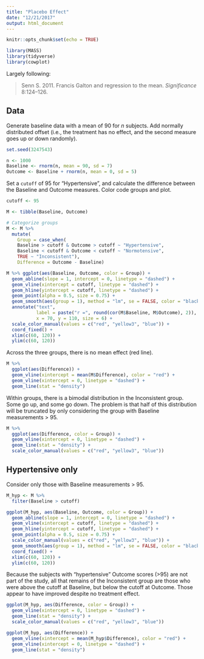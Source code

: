 ```yaml
---
title: "Placebo Effect"
date: "12/21/2017"
output: html_document
---
```


```r
knitr::opts_chunk$set(echo = TRUE)

library(MASS)
library(tidyverse)
library(cowplot)
```

Largely following:

> Senn S. 2011. Francis Galton and regression to the mean. *Significance* 8:124–126.

## Data

Generate baseline data with a mean of 90 for $n$ subjects. Add normally distributed offset (i.e., the treatment has no effect, and the second measure goes up or down randomly).

```r
set.seed(3247543)

n <- 1000
Baseline <- rnorm(n, mean = 90, sd = 7)
Outcome <- Baseline + rnorm(n, mean = 0, sd = 5)
```

Set a `cutoff` of 95 for "Hypertensive", and calculate the difference between the Baseline and Outcome measures. Color code groups and plot.

```r
cutoff <- 95

M <- tibble(Baseline, Outcome)

# Categorize groups
M <- M %>% 
  mutate(
    Group = case_when(
    Baseline > cutoff & Outcome > cutoff ~ "Hypertensive",
    Baseline < cutoff & Outcome < cutoff ~ "Normotensive",
    TRUE ~ "Inconsistent"),
    Difference = Outcome - Baseline)

M %>% ggplot(aes(Baseline, Outcome, color = Group)) +
  geom_abline(slope = 1, intercept = 0, linetype = "dashed") +
  geom_vline(xintercept = cutoff, linetype = "dashed") +
  geom_hline(yintercept = cutoff, linetype = "dashed") +
  geom_point(alpha = 0.5, size = 0.75) +
  geom_smooth(aes(group = 1), method = "lm", se = FALSE, color = "black") +
  annotate("text",
           label = paste("r =", round(cor(M$Baseline, M$Outcome), 2)),
           x = 70, y = 110, size = 6) +
  scale_color_manual(values = c("red", "yellow3", "blue")) +
  coord_fixed() +
  xlim(c(60, 120)) +
  ylim(c(60, 120))
```

Across the three groups, there is no mean effect (red line).

```r
M %>% 
  ggplot(aes(Difference)) +
  geom_vline(xintercept = mean(M$Difference), color = "red") +
  geom_vline(xintercept = 0, linetype = "dashed") +
  geom_line(stat = "density")
```

Within groups, there is a bimodal distribution in the Inconsistent group. Some go up, and some go down. The problem is that half of this distribution will be truncated by only considering the group with Baseline measurements > 95.

```r
M %>% 
  ggplot(aes(Difference, color = Group)) +
  geom_vline(xintercept = 0, linetype = "dashed") +
  geom_line(stat = "density") +
  scale_color_manual(values = c("red", "yellow3", "blue"))
```

## Hypertensive only

Consider only those with Baseline measurements > 95.

```r
M_hyp <- M %>% 
  filter(Baseline > cutoff)

ggplot(M_hyp, aes(Baseline, Outcome, color = Group)) +
  geom_abline(slope = 1, intercept = 0, linetype = "dashed") +
  geom_vline(xintercept = cutoff, linetype = "dashed") +
  geom_hline(yintercept = cutoff, linetype = "dashed") +
  geom_point(alpha = 0.5, size = 0.75) +
  scale_color_manual(values = c("red", "yellow3", "blue")) +
  geom_smooth(aes(group = 1), method = "lm", se = FALSE, color = "black") +
  coord_fixed() +
  xlim(c(60, 120)) +
  ylim(c(60, 120))
```

Because the subjects with "hypertensive" Outcome scores (>95) are not part of the study, all that remains of the Inconsistent group are those who were above the cutoff at Baseline, but below the cutoff at Outcome. Those appear to have improved despite no treatment effect.

```r
ggplot(M_hyp, aes(Difference, color = Group)) +
  geom_vline(xintercept = 0, linetype = "dashed") +
  geom_line(stat = "density") +
  scale_color_manual(values = c("red", "yellow3", "blue"))

ggplot(M_hyp, aes(Difference)) +
  geom_vline(xintercept = mean(M_hyp$Difference), color = "red") +
  geom_vline(xintercept = 0, linetype = "dashed") +
  geom_line(stat = "density")
```



